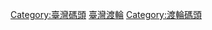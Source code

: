 {{commonscat|Ferry piers in Taiwan}}

[[Category:臺灣碼頭|Category:臺灣碼頭]]
[[Category:台灣渡輪|臺灣渡輪]]
[[Category:渡輪碼頭|Category:渡輪碼頭]]
